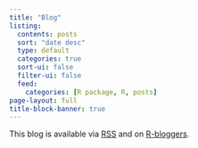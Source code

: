 ```yaml
---
title: "Blog"
listing:
  contents: posts
  sort: "date desc"
  type: default
  categories: true
  sort-ui: false
  filter-ui: false
  feed:
    categories: [R package, R, posts]
page-layout: full
title-block-banner: true
---
```


This blog is available via [RSS](./blog.xml) and on [R-bloggers](https://www.r-bloggers.com/).
